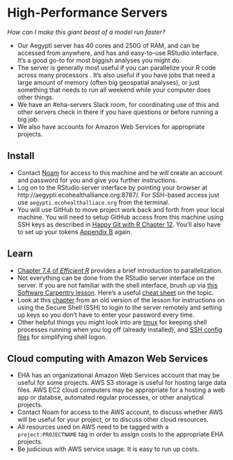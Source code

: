 # High-Performance Servers

*How can I make this giant beast of a model run faster?*

-   Our Aegypti server has 40 cores and 250G of RAM, and can be accessed from
    anywhere, and has and easy-to-use RStudio interface. It's a good go-to for
    most biggish analyses you might do.
-   The server is generally most useful if you can parallelize your R code
    across many processors . It's also useful if you have jobs that need a large
    amount of memory (often big geospatial analyses), or just something that
    needs to run all weekend while your computer does other things.
-   We have an \#eha-servers Slack room, for coordinating use of this and other
    servers check in there if you have questions or before running a big job.
-   We also have accounts for Amazon Web Services for appropriate projects.

<div style="width: 100%; text-align: center;">

<div data-netdata="system.cpu" data-dimensions="user"
data-chart-library="easypiechart" data-easypiechart-max-value="100"
data-units="%" data-width="150px" data-after="-60" data-points="60"
data-title="CPU Usage" data-units="%" data-colors="#FF5555">

</div>

<div data-netdata="system.ram" data-dimensions="used|buffers|active|wired"
data-append-options="percentage" data-chart-library="easypiechart"
data-title="RAM Usage" data-units="%" data-easypiechart-max-value="100"
data-width="150px" data-after="-60" data-points="60" data-colors="#66AA00">

</div>

<div data-netdata="disk_space._" data-title="Hard Disk Usage"
data-append-options="percentage" data-decimal-digits="0" data-dimensions="used"
data-chart-library="easypiechart" data-width="150px" data-after="-60"
data-points="60" data-easypiechart-max-value="100" data-units="%">

</div>

<script type="text/javascript" src="http://aegypti.ecohealthalliance.org:22051/status/dashboard.js"></script>

</div>

## Install

-   Contact [Noam](mailto:ross@ecohealthalliance.org) for access to this machine
    and he will create an account and password for you and give you further
    instructions.
-   Log on to the RStudio server interface by pointing your browser at
    http://aegypti.ecohealthalliance.org:8787/. For SSH-based access just use
    `aegypti.ecohealthalliace.org` from the terminal.
-   You will use GitHub to move project work back and forth from your local
    machine. You will need to setup GitHub access from this machine using SSH
    keys as described in [Happy Git with R Chapter
    12](http://happygitwithr.com/ssh-keys.html). You'll also have to set up your
    tokens [Appendix B](http://happygitwithr.com/github-pat.html) again.

## Learn

-   [Chapter 7.4 of *Efficient
    R*](https://csgillespie.github.io/efficientR/performance.html#performance-parallel)
    provides a brief introduction to parallelization.
-   Not everything can be done from the RStudio server interface on the server.
    If you are not familiar with the shell interface, brush up via [this
    Software Carpentry lesson](http://swcarpentry.github.io/shell-novice/).  Here's a useful
    [cheat sheet](https://www.git-tower.com/blog/command-line-cheat-sheet/) on the topic.
-   Look
    at this [chapter](http://v4.software-carpentry.org/shell/ssh.html) from an
    old version of the lesson for instructions on using the Secure Shell (SSH)
    to login to the server remotely and setting up keys so you don't have to
    enter your password every time.
-   Other helpful things you might look into are [tmux](https://tmux.github.io/)
    for keeping shell processes running when you log off (already installed),
    and [SSH config
    files](http://nerderati.com/2011/03/17/simplify-your-life-with-an-ssh-config-file/)
    for simplifying shell logon.

## Cloud computing with Amazon Web Services

-  EHA has an organizational Amazon Web Services account that may be useful for some
   projects.  AWS S3 storage is useful for hosting large data files.  AWS EC2 cloud
   computers may be appropriate for a hosting a web app or databse, automated regular processes,
   or other analytical projects.
-  Contact Noam for access to the AWS account, to discuss whether AWS will be
   useful for your project, or to discuss other cloud resources.
-  All resources used on AWS need to be tagged with a `project:PROJECTNAME` tag
   in order to assign costs to the appropriate EHA projects.
-  Be judicious with AWS service usage.  It is easy to run up costs.
